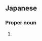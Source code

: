==Japanese==
{{ja-kanjitab|よう|いち|yomi=o}}

===Proper noun===
{{ja-pos|proper|よういち}}

# {{given name|male|lang=ja|sort=よういち}}
